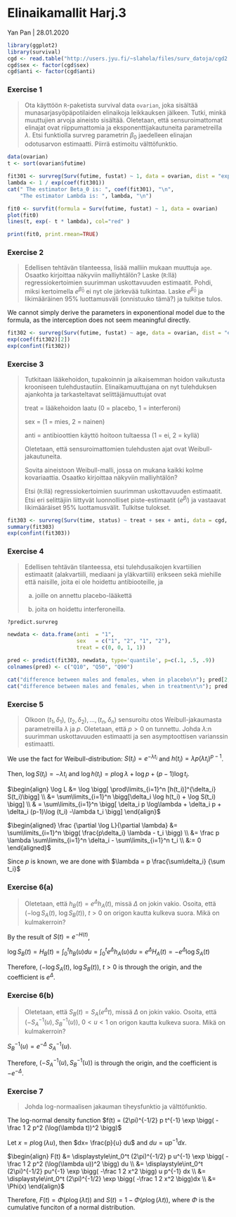 # Elinaikamallit Harj.3

Yan Pan | 28.01.2020

```r
library(ggplot2)
library(survival)
cgd <- read.table("http://users.jyu.fi/~slahola/files/surv_datoja/cgd2.dat")
cgd$sex <- factor(cgd$sex)
cgd$anti <- factor(cgd$anti)

```

### Exercise 1

<blockquote>
Ota käyttöön `R`-paketista survival data `ovarian`, joka sisältää munasarjasyöpäpotilaiden elinaikoja leikkauksen jälkeen. Tutki, minkä muuttujien arvoja aineisto sisältää. Oletetaan, että sensuroimattomat elinajat ovat riippumattomia ja eksponenttijakautuneita parametreilla $\lambda$. Etsi funktiolla survreg parametrin $\beta_0$ jaedelleen elinajan odotusarvon estimaatti. Piirrä estimoitu välttöfunktio.
</blockquote>

```r
data(ovarian)
t <- sort(ovarian$futime)

fit301 <- survreg(Surv(futime, fustat) ~ 1, data = ovarian, dist = "exponential")
lambda <- 1 / exp(coef(fit301))
cat(" The estimator Beta_0 is: ", coef(fit301), "\n",
    "The estimator Lambda is: ", lambda, "\n")

fit0 <- survfit(formula = Surv(futime, fustat) ~ 1, data = ovarian)
plot(fit0)
lines(t, exp(- t * lambda), col="red" )

print(fit0, print.rmean=TRUE)
```

### Exercise 2

<blockquote>
Edellisen tehtävän tilanteessa, lisää malliin mukaan muuttuja `age`. Osaatko kirjoittaa näkyviin malliyhtälön? Laske (`R`:llä) regressiokertoimien suurimman uskottavuuden estimaatit. Pohdi, miksi kertoimella $e^{\hat\beta_0}$ ei nyt
ole järkevää tulkintaa. Laske $e^{\hat\beta_0}$ ja likimääräinen 95% luottamusväli (onnistuuko tämä?) ja tulkitse tulos.
</blockquote>

We cannot simply derive the parameters in exponentional model due to the formula, as the interception does not seem meaningful directly. 

```r
fit302 <- survreg(Surv(futime, fustat) ~ age, data = ovarian, dist = "exponential")
exp(coef(fit302)[2])
exp(confint(fit302))
```

### Exercise 3

<blockquote>
Tutkitaan lääkehoidon, tupakoinnin ja aikaisemman hoidon vaikutusta krooniseen tulehdustautiin. Elinaikamuuttujana on nyt tulehduksen ajankohta ja tarkasteltavat selittäjämuuttujat ovat

treat = lääkehoidon laatu (0 = placebo, 1 = interferoni)

sex = (1 = mies, 2 = nainen)

anti = antibioottien käyttö hoitoon tultaessa (1 = ei, 2 = kyllä)

Oletetaan, että sensuroimattomien tulehdusten ajat ovat Weibull-jakautuneita.

Sovita aineistoon Weibull-malli, jossa on mukana kaikki kolme kovariaattia. Osaatko kirjoittaa näkyviin malliyhtälön?

Etsi (`R`:llä) regressiokertoimien suurimman uskottavuuden estimaatit. Etsi eri selittäjiin liittyvät luonnolliset piste-estimaatit ($e^{\beta_j}$) ja vastaavat likimääräiset 95% luottamusvälit. Tulkitse tulokset.
</blockquote>

```r
fit303 <- survreg(Surv(time, status) ~ treat + sex + anti, data = cgd, dist = "weibull")
summary(fit303)
exp(confint(fit303))
```

### Exercise 4

<blockquote>
Edellisen tehtävän tilanteessa, etsi tulehdusaikojen kvartiilien estimaatit (alakvartiili, mediaani ja yläkvartiili) erikseen sekä miehille että naisille, joita ei ole hoidettu antibiooteille, ja

a) joille on annettu placebo-lääkettä

b) joita on hoidettu interferoneilla.
</blockquote>

```r
?predict.survreg

newdata <- data.frame(anti  = "1",
                      sex   = c("1", "2", "1", "2"),
                      treat = c(0, 0, 1, 1))

pred <- predict(fit303, newdata, type='quantile', p=c(.1, .5, .9))
colnames(pred) <- c("Q10", "Q50", "Q90")

cat("difference between males and females, when in placebo\n"); pred[2,]- pred[1,]
cat("difference between males and females, when in treatment\n"); pred[3,]- pred[4,]

```

### Exercise 5

<blockquote>
Olkoon $(t_1,  \delta_1), \ (t_2,  \delta_2),\dots, (t_n,\delta_n)$ sensuroitu otos Weibull-jakaumasta parametreilla $\lambda$ ja $p$. Oletetaan, että $p\gt 0$ on tunnettu. Johda $\lambda$:n suurimman uskottavuuden estimaatti ja sen asymptoottisen varianssin estimaatti.
</blockquote>

We use the fact for Weibull-distribution: $S(t_i) = e^{-\lambda t_i}$ and $h(t_i) = \lambda p (\lambda t_i) ^{p-1}$.

Then, $\log S(t_i) = -\lambda t_i$ and $\log h(t_i) = p\log\lambda + \log p + (p-1)\log t_i$.

$\begin{align} \log L &= \log \bigg[ \prod\limits_{i=1}^n [h(t_i)]^{\delta_i} S(t_i)\bigg] \\ &=  \sum\limits_{i=1}^n \bigg[\delta_i \log h(t_i) + \log S(t_i) \bigg] \\ & = \sum\limits_{i=1}^n \bigg[ \delta_i p \log\lambda + \delta_i p + \delta_i (p-1)\log (t_i) -\lambda t_i \bigg] \end{align}$

$\begin{aligned} \frac {\partial \log L}{\partial \lambda} &= \sum\limits_{i=1}^n \bigg( \frac{p\delta_i} \lambda - t_i \bigg) \\ &= \frac p \lambda \sum\limits_{i=1}^n \delta_i - \sum\limits_{i=1}^n t_i \\ &:= 0 \end{aligned}$

Since $p$ is known, we are done with $\lambda = p \frac{\sum\delta_i} {\sum t_i}$

### Exercise 6(a)

<blockquote>
Oletetaan, että $h_B(t) = e^\Delta h_A(t)$, missä $\Delta$ on jokin vakio. Osoita, että $(-\log S_A(t), \ \log S_B(t)),\ t\gt 0$ on origon kautta kulkeva suora. Mikä on kulmakerroin?
</blockquote>

By the result of $S(t) = e ^{-H(t)}$,

$\log S_B(t) = H_B(t) = \displaystyle\int_0^t h_B(u) du =  \displaystyle\int_0^t  e ^\Delta h_A(u) du = e ^\Delta H_A(t) = - e^\Delta \log S_A(t)$

Therefore, $(-\log S_A(t), \ \log S_B(t)),\ t\gt 0$ is through the origin, and the coefficient is $e^\Delta$.

### Exercise 6(b)

<blockquote>
Oletetaan, että $S_B(t) = S_A(e^\Delta t)$, missä $\Delta$ on jokin vakio. Osoita, että $(-S_A^{-1}(u), S_B^{-1}(u)), \ 0 < u < 1$ on origon kautta kulkeva suora. Mikä on kulmakerroin?
</blockquote>

$S_B^{-1}(u) = e^{-\Delta}\ S_A^{-1}(u)$.

Therefore, $(-S_A^{-1}(u), S_B^{-1}(u))$ is through the origin, and the coefficient is $-e^{-\Delta}$.

### Exercise 7

<blockquote>
Johda log-normaalisen jakauman tiheysfunktio ja välttöfunktio.
</blockquote>

The log-normal density function $f(t) = (2\pi)^{-1/2} p t^{-1} \exp \bigg( -\frac 1 2 p^2 (\log(\lambda t))^2 \bigg)$

Let $x= p\log(\lambda u)$, then $dx= \frac{p}{u} du$ and $du = u p^{-1} dx$.

$\begin{align}  F(t) &= \displaystyle\int_0^t (2\pi)^{-1/2} p u^{-1} \exp \bigg( -\frac 1 2 p^2 (\log(\lambda u))^2 \bigg) du \\ &= \displaystyle\int_0^t (2\pi)^{-1/2} pu^{-1} \exp \bigg( -\frac 1 2 x^2 \bigg)  u p^{-1} dx  \\ &= \displaystyle\int_0^t (2\pi)^{-1/2}  \exp \bigg( -\frac 1 2 x^2 \bigg)dx \\ &= \Phi(x) \end{align}$

Therefore, $F(t) = \Phi ( p\log(\lambda t))$ and $S(t) = 1 - \Phi ( p\log(\lambda t))$, where $\Phi$ is the cumulative funciton of a normal distribution.